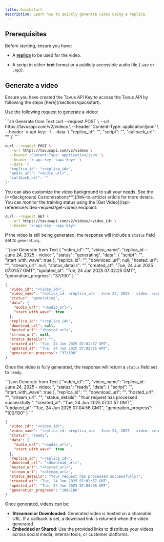 ```yaml
---
title: Quickstart
description: Learn how to quickly generate video using a replica.
---
```


## Prerequisites

Before starting, ensure you have:
* A [**replica**](/sections/replica/overview) to be used for the video. 
- A script in either **text** format or a publicly accessible audio file (`.wav` or `.mp3`).

## Generate a video

<Steps>
<Step title="Step 1: Get an API Key">
Ensure you have created the Tavus API Key to access the Tavus API by following the steps [here](/sections/quickstart).
</Step>
<Step title="Step 2: Make a Request">

Use the following request to generate a video:

<CodeGroup>
```sh Generate from Text
curl --request POST \
  --url https://tavusapi.com/v2/videos \
  --header 'Content-Type: application/json' \
  --header 'x-api-key: <api-key>' \
  --data '{
  "replica_id": "<replica_id>",
  "script": "<text_script>",
  "callback_url": ""
}'
```

```sh Generate from Audio File
curl --request POST \
  --url https://tavusapi.com/v2/videos \
  --header 'Content-Type: application/json' \
  --header 'x-api-key: <api-key>' \
  --data '{
  "replica_id": "<replica_id>",
  "audio_url": "<audio_url>",
  "callback_url": ""
}'
```
</CodeGroup>

<Note>
You can also customize the video background to suit your needs. See the [**Background Customizations**](/link-to-article) article for more details.
</Note>

</Step>
<Step title="Step 3: Check Video Generation Status">
You can monitor the training status using the [Get Video](/api-reference/video-request/get-video) endpoint:

```sh
curl --request GET \
  --url https://tavusapi.com/v2/videos/<video_id> \
  --header 'x-api-key: <api-key>'
```

If the video is still being generated, the response will include a `status` field set to `generating`. 

<CodeGroup>
```json Generate from Text
{
  "video_id": "<video_id>",
  "video_name": "replica_id: <replica_id> - June 24, 2025 - video: <video_id>",
  "status": "generating",
  "data": {
    "script": "<text_script>",
    "start_with_wave": true
  },
  "replica_id": "<replica_id>",
  "download_url": null,
  "hosted_url": "<hosted_url>",
  "stream_url": null,
  "status_details": "",
  "created_at": "Tue, 24 Jun 2025 07:01:57 GMT",
  "updated_at": "Tue, 24 Jun 2025 07:02:25 GMT",
  "generation_progress": "37/100"
}
```

```json Generate from Audio File
{
  "video_id": "<video_id>",
  "video_name": "replica_id: <replica_id> - June 24, 2025 - video: <video_id>",
  "status": "generating",
  "data": {
    "audio_url": "<audio_url>",
    "start_with_wave": true
  },
  "replica_id": "<replica_id>",
  "download_url": null,
  "hosted_url": "<hosted_url>",
  "stream_url": null,
  "status_details": "",
  "created_at": "Tue, 24 Jun 2025 07:01:57 GMT",
  "updated_at": "Tue, 24 Jun 2025 07:02:25 GMT",
  "generation_progress": "37/100"
}
```
</CodeGroup>

Once the video is fully generated, the response will return a `status` field set to `ready`.

<CodeGroup>
```json Generate from Text
{
  "video_id": "<video_id>",
  "video_name": "replica_id: <replica_id> - June 24, 2025 - video: <video_id>",
  "status": "ready",
  "data": {
    "script": "<text_script>",
    "start_with_wave": true
  },
  "replica_id": "<replica_id>",
  "download_url": "<download_url>",
  "hosted_url": "<hosted_url>",
  "stream_url": "<stream_url>",
  "status_details": "Your request has processed successfully!",
  "created_at": "Tue, 24 Jun 2025 07:01:57 GMT",
  "updated_at": "Tue, 24 Jun 2025 07:04:56 GMT",
  "generation_progress": "100/100"
}
```

```json Generate from Audio File
{
  "video_id": "<video_id>",
  "video_name": "replica_id: <replica_id> - June 24, 2025 - video: <video_id>",
  "status": "ready",
  "data": {
    "audio_url": "<audio_url>",
    "start_with_wave": true
  },
  "replica_id": "<replica_id>",
  "download_url": "<download_url>",
  "hosted_url": "<hosted_url>",
  "stream_url": "<stream_url>",
  "status_details": "Your request has processed successfully!",
  "created_at": "Tue, 24 Jun 2025 07:01:57 GMT",
  "updated_at": "Tue, 24 Jun 2025 07:04:56 GMT",
  "generation_progress": "100/100"
}
```
</CodeGroup>

</Step>
<Step title="Step 4: Accessing your Video">
Once generated, videos can be:

* **Streamed or Downloaded**: Generated video is hosted on a shareable URL. If a callback is set, a download link is returned when the video generated.
* **Embedded or Shared**: Use the provided links to distribute your videos across social media, internal tools, or customer platforms.

</Step>
</Steps>